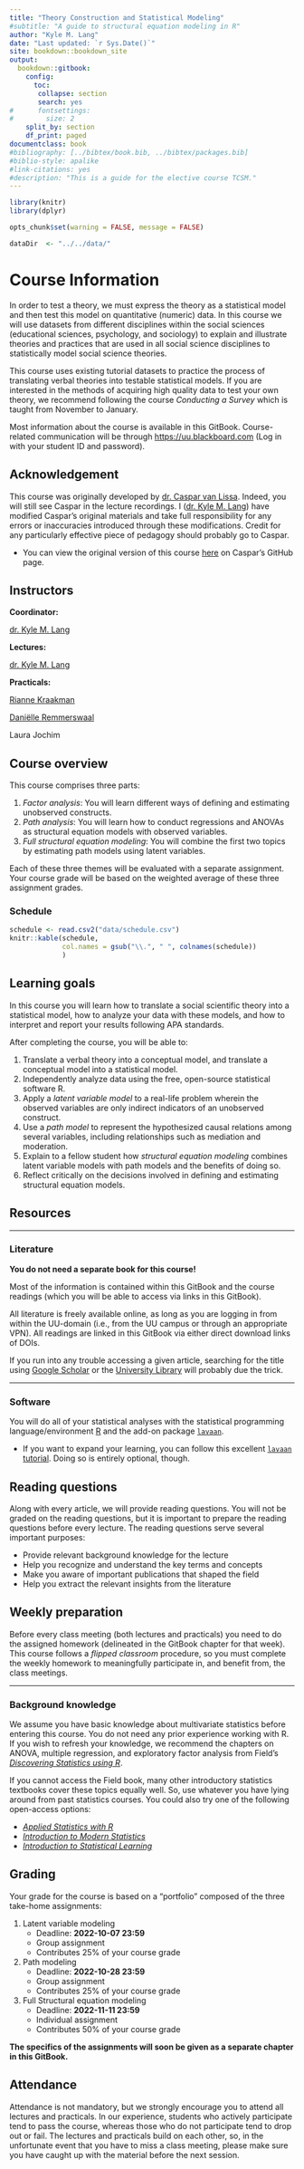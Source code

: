 --- 
title: "Theory Construction and Statistical Modeling"
#subtitle: "A guide to structural equation modeling in R"
author: "Kyle M. Lang"
date: "Last updated: `r Sys.Date()`"
site: bookdown::bookdown_site
output: 
  bookdown::gitbook:
    config: 
      toc:
       collapse: section
       search: yes
#      fontsettings:
#        size: 2
    split_by: section
    df_print: paged
documentclass: book
#bibliography: [../bibtex/book.bib, ../bibtex/packages.bib]
#biblio-style: apalike
#link-citations: yes
#description: "This is a guide for the elective course TCSM."
---

```{r global_options, include = FALSE}
library(knitr)
library(dplyr)

opts_chunk$set(warning = FALSE, message = FALSE)

dataDir  <- "../../data/"
```

# Course Information {-}

In order to test a theory, we must express the theory as a statistical model and 
then test this model on quantitative (numeric) data. In this course we will use 
datasets from different disciplines within the social sciences (educational 
sciences, psychology, and sociology) to explain and illustrate theories and 
practices that are used in all social science disciplines to statistically model 
social science theories.

This course uses existing tutorial datasets to practice the process of 
translating verbal theories into testable statistical models. If you are 
interested in the methods of acquiring high quality data to test your own theory, 
we recommend following the course *Conducting a Survey* which is taught from 
November to January.

Most information about the course is available in this GitBook. Course-related 
communication will be through <https://uu.blackboard.com> (Log in with your 
student ID and password).

<!----------------------------------------------------------------------------->

## Acknowledgement {-}

This course was originally developed by 
[dr. Caspar van Lissa](https://www.tilburguniversity.edu/staff/c-j-vanlissa). 
Indeed, you will still see Caspar in the lecture recordings. I 
([dr. Kyle M. Lang](https://www.kylemlang.com)) have modified Caspar's original 
materials and take full responsibility for any errors or inaccuracies introduced 
through these modifications. Credit for any particularly effective piece of 
pedagogy should probably go to Caspar.

- You can view the original version of this course 
[here](https://github.com/cjvanlissa/TCSM) on Caspar's GitHub page.

<!----------------------------------------------------------------------------->

## Instructors {-}

**Coordinator:**

[dr. Kyle M. Lang](https://www.kylemlang.com)

**Lectures:**

[dr. Kyle M. Lang](https://www.kylemlang.com)

**Practicals:**

[Rianne Kraakman](https://www.uu.nl/staff/amkraakman)

[Daniëlle Remmerswaal](https://www.uu.nl/staff/DMRemmerswaal)

Laura Jochim

<!----------------------------------------------------------------------------->

## Course overview {-}

This course comprises three parts:

1. *Factor analysis*: You will learn different ways of defining and estimating
unobserved constructs.
1. *Path analysis*: You will learn how to conduct regressions and ANOVAs as 
structural equation models with observed variables.
1. *Full structural equation modeling*: You will combine the first two topics by 
estimating path models using latent variables.

Each of these three themes will be evaluated with a separate assignment. Your 
course grade will be based on the weighted average of these three assignment 
grades.

### Schedule {-}

```{r print_schedule, echo = FALSE}
schedule <- read.csv2("data/schedule.csv")
knitr::kable(schedule, 
             col.names = gsub("\\.", " ", colnames(schedule))
             )
```

<!----------------------------------------------------------------------------->

## Learning goals {-}

In this course you will learn how to translate a social scientific theory into a 
statistical model, how to analyze your data with these models, and how to 
interpret and report your results following APA standards.

After completing the course, you will be able to:

1. Translate a verbal theory into a conceptual model, and translate a conceptual 
model into a statistical model.
1. Independently analyze data using the free, open-source statistical software R.
1. Apply a *latent variable model* to a real-life problem wherein the observed 
variables are only indirect indicators of an unobserved construct.
1. Use a *path model* to represent the hypothesized causal relations among
several variables, including relationships such as mediation and moderation.
1. Explain to a fellow student how *structural equation modeling* combines 
latent variable models with path models and the benefits of doing so.
1. Reflect critically on the decisions involved in defining and estimating
structural equation models.

<!----------------------------------------------------------------------------->

## Resources {-}

---

### Literature {-}

**You do not need a separate book for this course!** 

Most of the information is contained within this GitBook and the course readings 
(which you will be able to access via links in this GitBook). 

All literature is freely available online, as long as you are logging in from 
within the UU-domain (i.e., from the UU campus or through an appropriate VPN). 
All readings are linked in this GitBook via either direct download links of DOIs. 

If you run into any trouble accessing a given article, searching for the title 
using [Google Scholar][gs] or the [University Library][uu_lib] will probably due 
the trick.

---

### Software {-}

You will do all of your statistical analyses with the statistical programming language/environment [R][r] and the add-on package [`lavaan`][lavaan].

- If you want to expand your learning, you can follow this excellent 
[`lavaan` tutorial](https://lavaan.ugent.be/tutorial/). Doing so is entirely 
optional, though.

<!----------------------------------------------------------------------------->

## Reading questions {-}

Along with every article, we will provide reading questions. You will not be 
graded on the reading questions, but it is important to prepare the reading 
questions before every lecture. The reading questions serve several important 
purposes:

-	Provide relevant background knowledge for the lecture
-	Help you recognize and understand the key terms and concepts
-	Make you aware of important publications that shaped the field
- Help you extract the relevant insights from the literature

<!----------------------------------------------------------------------------->

## Weekly preparation {-}

Before every class meeting (both lectures and practicals) you need to do the 
assigned homework (delineated in the GitBook chapter for that week). This course 
follows a *flipped classroom* procedure, so you must complete the weekly homework 
to meaningfully participate in, and benefit from, the class meetings.

---

### Background knowledge {-}

We assume you have basic knowledge about multivariate statistics before entering 
this course. You do not need any prior experience working with R. If you wish to 
refresh your knowledge, we recommend the chapters on ANOVA, multiple regression,
and exploratory factor analysis from Field’s [*Discovering Statistics using R*][field]. 

If you cannot access the Field book, many other introductory statistics textbooks 
cover these topics equally well. So, use whatever you have lying around from 
past statistics courses. You could also try one of the following open-access options:

- [*Applied Statistics with R*][stats_with_r]
- [*Introduction to Modern Statistics*][modern_stats]
- [*Introduction to Statistical Learning*][isl]

<!----------------------------------------------------------------------------->

## Grading {-}

Your grade for the course is based on a “portfolio” composed of the three 
take-home assignments:

1. Latent variable modeling 
    - Deadline: **2022-10-07 23:59**
    - Group assignment
    - Contributes 25% of your course grade

1. Path modeling 
    - Deadline: **2022-10-28 23:59**
    - Group assignment
    - Contributes 25% of your course grade

1. Full Structural equation modeling 
    - Deadline: **2022-11-11 23:59**
    - Individual assignment
    - Contributes 50% of your course grade

**The specifics of the assignments will soon be given as a separate chapter in 
this GitBook.**

<!----------------------------------------------------------------------------->

## Attendance {-}

Attendance is not mandatory, but we strongly encourage you to attend all lectures 
and practicals. In our experience, students who actively participate tend to pass 
the course, whereas those who do not participate tend to drop out or fail. The 
lectures and practicals build on each other, so, in the unfortunate event that 
you have to miss a class meeting, please make sure you have caught up with the 
material before the next session.

<!----------------------------------------------------------------------------->

[gs]: https://scholar.google.com/
[uu_lib]: https://www.uu.nl/en/university-library
[r]: https://www.r-project.org/
[lavaan]: https://www.lavaan.ugent.be/
[field]: https://www.discoveringstatistics.com/books/discovering-statistics-using-r/
[stats_with_r]: https://book.stat420.org/
[modern_stats]: https://openintro-ims.netlify.app/
[isl]: https://www.statlearning.com
